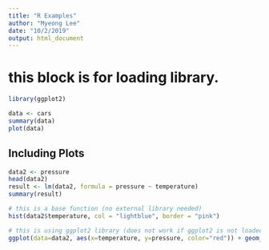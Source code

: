---
title: "R Examples"
author: "Myeong Lee"
date: "10/2/2019"
output: html_document
---
# this block is for loading library.
```{r}
library(ggplot2)
```

```{r cars}
data <- cars
summary(data)
plot(data)
```

## Including Plots
```{r pressure, echo=FALSE}
data2 <- pressure
head(data2)
result <- lm(data2, formula = pressure ~ temperature)
summary(result)

# this is a base function (no external library needed)
hist(data2$temperature, col = "lightblue", border = "pink")

# this is using ggplot2 library (does not work if ggplot2 is not loaded)
ggplot(data=data2, aes(x=temperature, y=pressure, color="red")) + geom_point() + geom_line() + theme_bw()

```

